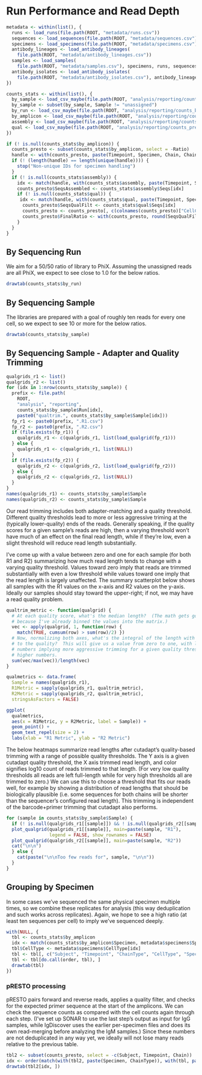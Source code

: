 # Run Performance and Read Depth

```r
metadata <- within(list(), {
  runs <- load_runs(file.path(ROOT, "metadata/runs.csv"))
  sequences <- load_sequences(file.path(ROOT, "metadata/sequences.csv"))
  specimens <- load_specimens(file.path(ROOT, "metadata/specimens.csv"))
  antibody_lineages <- load_antibody_lineages(
    file.path(ROOT, "metadata/antibody_lineages.csv"))
  samples <- load_samples(
    file.path(ROOT, "metadata/samples.csv"), specimens, runs, sequences)
  antibody_isolates <- load_antibody_isolates(
    file.path(ROOT, "metadata/antibody_isolates.csv"), antibody_lineages)
})

counts_stats <- within(list(), {
  by_sample <- load_csv_maybe(file.path(ROOT, "analysis/reporting/counts_by_sample.csv"), NA)
  by_sample <- subset(by_sample, Sample != "unassigned")
  by_run <- load_csv_maybe(file.path(ROOT, "analysis/reporting/counts_by_run.csv"))
  by_amplicon <- load_csv_maybe(file.path(ROOT, "analysis/reporting/counts_amplicon_summary.csv"), NA)
  assembly <- load_csv_maybe(file.path(ROOT, "analysis/reporting/counts_assembly_summary.csv"), NA)
  qual <- load_csv_maybe(file.path(ROOT, "analysis/reporting/counts_presto_qual_summary.csv"), NA)
})
```

```r
if (! is.null(counts_stats$by_amplicon)) {
  counts_presto <- subset(counts_stats$by_amplicon, select = -Ratio)
  handle <- with(counts_presto, paste(Timepoint, Specimen, Chain, ChainType))
  if (! (length(handle) == length(unique(handle)))) {
    stop("Non-unique IDs for specimen handling")
  }
  if (! is.null(counts_stats$assembly)) {
    idx <- match(handle, with(counts_stats$assembly, paste(Timepoint, Specimen, Chain, ChainType)))
    counts_presto$SeqsAssembled <- counts_stats$assembly$Seqs[idx]
    if (! is.null(counts_stats$qual)) {
     idx <- match(handle, with(counts_stats$qual, paste(Timepoint, Specimen, Chain, ChainType)))
      counts_presto$SeqsQualFilt <- counts_stats$qual$Seqs[idx]
      counts_presto <- counts_presto[, c(colnames(counts_presto)["CellCount" != colnames(counts_presto)], "CellCount")]
      counts_presto$FinalRatio <- with(counts_presto, round(SeqsQualFilt/CellCount, 8))
    }
  }
}
```


## By Sequencing Run

We aim for a 50/50 ratio of library to PhiX. Assuming the unassigned reads are
all PhiX, we expect to see close to 1.0 for the below ratios.

```r
drawtab(counts_stats$by_run)
```

## By Sequencing Sample

The libraries are prepared with a goal of roughly ten reads for every one cell,
so we expect to see 10 or more for the below ratios.

```r
drawtab(counts_stats$by_sample)
```

## By Sequencing Sample - Adapter and Quality Trimming


```r
qualgrids_r1 <- list()
qualgrids_r2 <- list()
for (idx in 1:nrow(counts_stats$by_sample)) {
  prefix <- file.path(
    ROOT,
    "analysis", "reporting",
    counts_stats$by_sample$Run[idx],
    paste0("qualtrim.", counts_stats$by_sample$Sample[idx]))
  fp_r1 <- paste0(prefix, ".R1.csv")
  fp_r2 <- paste0(prefix, ".R2.csv")
  if (file.exists(fp_r1)) {
    qualgrids_r1 <- c(qualgrids_r1, list(load_qualgrid(fp_r1)))
  } else {
    qualgrids_r1 <- c(qualgrids_r1, list(NULL))
  }
  if (file.exists(fp_r2)) {
    qualgrids_r2 <- c(qualgrids_r2, list(load_qualgrid(fp_r2)))
  } else {
    qualgrids_r2 <- c(qualgrids_r2, list(NULL))
  }
}
names(qualgrids_r1) <- counts_stats$by_sample$Sample
names(qualgrids_r2) <- counts_stats$by_sample$Sample
```

Our read trimming includes both adapter-matching and a quality threshold. 
Different quality thresholds lead to more or less aggressive triming at the
(typically lower-quality) ends of the reads.  Generally speaking, if the quality
scores for a given sample's reads are high, then a varying threshold won't have
much of an effect on the final read length, while if they're low, even a slight
threshold will reduce read length substantially.

I've come up with a value between zero and one for each sample (for both R1 and 
R2) summarizing how much read length tends to change with a varying quality 
threshold.  Values toward zero imply that reads are trimmed substantially with
even a low threshold while values toward one imply that the read length is 
largely unaffected.  The summary scatterplot below shows all samples with the R1
values on the x-axis and R2 values on the y-axis.  Ideally our samples should
stay toward the upper-right; if not, we may have a read quality problem.

```r
qualtrim_metric <- function(qualgrid) {
  # At each quality score, what's the median length?  (The math gets goofy
  # because I've already binned the values into the matrix.)
  vec <- apply(qualgrid, 1, function(row) {
    match(TRUE, cumsum(row) > sum(row)/2) })
  # Now, normalizing both axes, what's the integral of the length with respect
  # to the quality?  This will give us a value from zero to one, with lower
  # numbers implying more aggressive trimming for a given quality threshold than
  # higher numbers.
  sum(vec/max(vec))/length(vec)
}

qualmetrics <- data.frame(
  Sample = names(qualgrids_r1),
  R1Metric = sapply(qualgrids_r1, qualtrim_metric),
  R2Metric = sapply(qualgrids_r2, qualtrim_metric),
  stringsAsFactors = FALSE)

ggplot(
  qualmetrics,
  aes(x = R1Metric, y = R2Metric, label = Sample)) +
  geom_point() +
  geom_text_repel(size = 2) +
  labs(xlab = "R1 Metric", ylab = "R2 Metric")
```

The below heatmaps summarize read lengths after cutadapt's quality-based
trimming with a range of possible quality thresholds.  The Y axis is a given
cutadapt quality threshold, the X axis trimmed read length, and color signifies
log10 count of reads trimmed to that length.  (For very low quality thresholds
all reads are left full-length while for very high thresholds all are trimmed to
zero.)  We can use this to choose a threshold that fits our reads well, for
example by showing a distribution of read lengths that should be biologically
plausible (i.e. some sequences for both chains will be shorter than the
sequencer's configured read length).  This trimming is independent of the
barcode+primer trimming that cutadapt also performs.

```r
for (sample in counts_stats$by_sample$Sample) {
  if (! is.null(qualgrids_r1[[sample]]) && ! is.null(qualgrids_r2[[sample]]) && sum(qualgrids_r1[[sample]]) > 100) {
  plot_qualgrid(qualgrids_r1[[sample]], main=paste(sample, "R1"),
                legend = FALSE, show_rownames = FALSE)
  plot_qualgrid(qualgrids_r2[[sample]], main=paste(sample, "R2"))
  cat("\n\n")
  } else {
    cat(paste("\n\nToo few reads for", sample, "\n\n"))
  }
}
```


## Grouping by Specimen

In some cases we've sequenced the same physical specimen multiple times, so we 
combine these replicates for analysis (this way deduplication and such works
across replicates).  Again, we hope to see a high ratio (at least ten sequences
per cell) to imply we've sequenced deeply.

```r
with(NULL, {
  tbl <- counts_stats$by_amplicon
  idx <- match(counts_stats$by_amplicon$Specimen, metadata$specimens$Specimen)
  tbl$CellType <- metadata$specimens$CellType[idx]
  tbl <- tbl[, c("Subject", "Timepoint", "ChainType", "CellType", "Specimen", "Seqs", "CellCount", "Ratio")]
  tbl <- tbl[do.call(order, tbl), ]
  drawtab(tbl)
})

```


### pRESTO processing

pRESTO pairs forward and reverse reads, applies a quality filter, and checks for
the expected primer sequence at the start of the amplicons.  We can check the 
sequence counts as compared with the cell counts again through each step.  (I've
set up SONAR to use the last step's output as input for IgG samples, while 
IgDiscover uses the earlier per-specimen files and does its own read-merging 
before analyzing the IgM samples.)  Since these numbers are not deduplicated in
any way yet, we ideally will not lose many reads relative to the previous table.

```r
tbl2 <- subset(counts_presto, select = -c(Subject, Timepoint, Chain))
idx <- order(match(with(tbl2, paste(Specimen, ChainType)), with(tbl, paste(Specimen, ChainType))))
drawtab(tbl2[idx, ])
```
